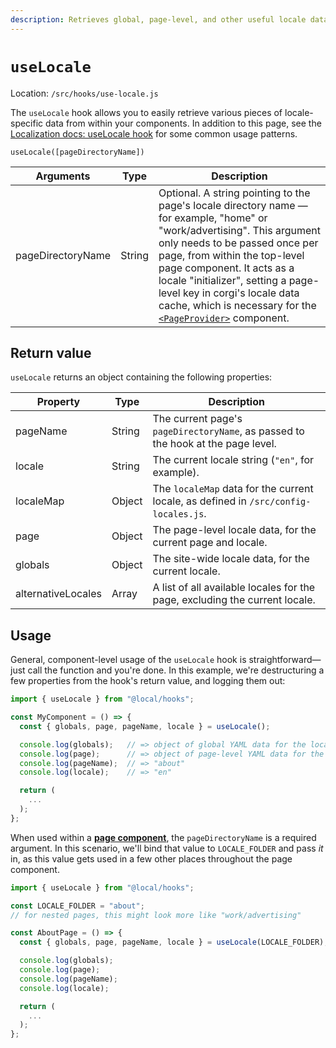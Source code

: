 ```yaml
---
description: Retrieves global, page-level, and other useful locale data.
---
```


# `useLocale`

Location: `/src/hooks/use-locale.js`

The `useLocale` hook allows you to easily retrieve various pieces of locale-specific data from within your components. In addition to this page, see the [Localization docs: useLocale hook](../localization/use-locale-hook) for some common usage patterns.

`useLocale([pageDirectoryName])`

| Arguments         | Type   | Description                                                                                                                                                                                                                                                                                                                                                                                                         |
| ----------------- | ------ | ------------------------------------------------------------------------------------------------------------------------------------------------------------------------------------------------------------------------------------------------------------------------------------------------------------------------------------------------------------------------------------------------------------------- |
| pageDirectoryName | String | Optional. A string pointing to the page's locale directory name — for example, "home" or "work/advertising". This argument only needs to be passed once per page, from within the top-level page component. It acts as a locale "initializer", setting a page-level key in corgi's locale data cache, which is necessary for the [`<PageProvider>`](../pages/page-components#the-pageprovider-component) component. |

## Return value

`useLocale` returns an object containing the following properties:

| Property           | Type   | Description                                                                          |
| ------------------ | ------ | ------------------------------------------------------------------------------------ |
| pageName           | String | The current page's `pageDirectoryName`, as passed to the hook at the page level.     |
| locale             | String | The current locale string (`"en"`, for example).                                     |
| localeMap          | Object | The `localeMap` data for the current locale, as defined in `/src/config-locales.js`. |
| page               | Object | The page-level locale data, for the current page and locale.                         |
| globals            | Object | The site-wide locale data, for the current locale.                                   |
| alternativeLocales | Array  | A list of all available locales for the page, excluding the current locale.          |

## Usage

General, component-level usage of the `useLocale` hook is straightforward—just call the function and you're done. In this example, we're destructuring a few properties from the hook's return value, and logging them out:

```jsx
import { useLocale } from "@local/hooks";

const MyComponent = () => {
  const { globals, page, pageName, locale } = useLocale();

  console.log(globals);   // => object of global YAML data for the locale.
  console.log(page);      // => object of page-level YAML data for the locale.
  console.log(pageName);  // => "about"
  console.log(locale);    // => "en"

  return (
    ...
  );
};
```

When used within a [**page component**](../pages/page-components), the `pageDirectoryName` is a required argument. In this scenario, we'll bind that value to `LOCALE_FOLDER` and pass _it_ in, as this value gets used in a few other places throughout the page component.

```jsx
import { useLocale } from "@local/hooks";

const LOCALE_FOLDER = "about";
// for nested pages, this might look more like "work/advertising"

const AboutPage = () => {
  const { globals, page, pageName, locale } = useLocale(LOCALE_FOLDER);

  console.log(globals);
  console.log(page);
  console.log(pageName);
  console.log(locale);

  return (
    ...
  );
};
```
